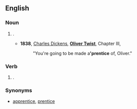 ==English==
===Noun===
{{en-noun|s}}
#{{obsolete}} {{abbreviation of|[[apprentice]]}}.
#*'''1838''', [[w:Charles Dickens|Charles Dickens]], '''[[w:Oliver Twist|Oliver Twist]]''', Chapter III,
#*:"You're going to be made a''' 'prentice''' of, Oliver."
===Verb===
{{en-verb|'prentic|ing}}
#{{obsolete}} {{abbreviation of|[[apprentice]]}}.
===Synonyms===
*{{sense|noun, verb}} [[apprentice]], [[prentice]]